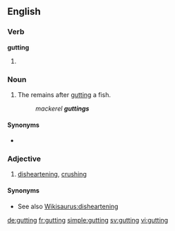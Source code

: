 ==English==

===Verb===
'''gutting'''
# {{present participle of|gut}}

===Noun===
{{en-noun}}

# {{context|chiefly|in the plural}} The remains after [[gut]]ting a fish.
#: ''mackerel '''guttings'''''

====Synonyms====
* {{l|en|guts}}

===Adjective===
{{en-adj}}

# {{context|British}} [[disheartening]], [[crushing]]

====Synonyms====
* See also [[Wikisaurus:disheartening]]

[[de:gutting]]
[[fr:gutting]]
[[simple:gutting]]
[[sv:gutting]]
[[vi:gutting]]
